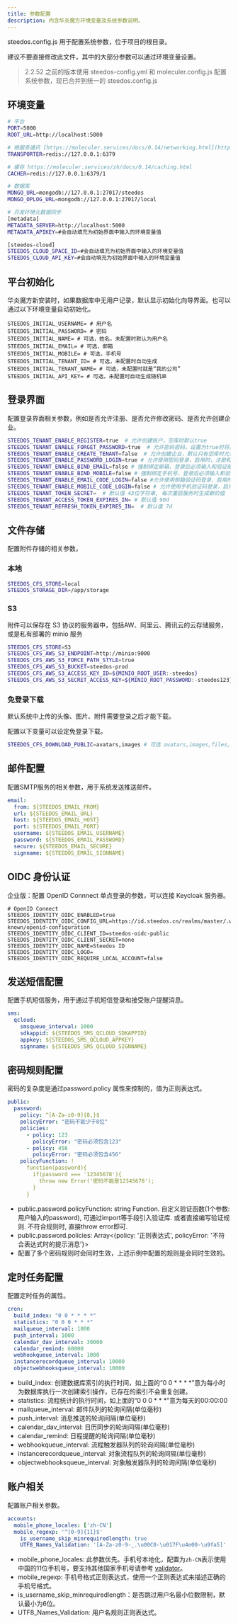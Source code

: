 ```yaml
---
title: 参数配置
description: 内含华炎魔方环境变量及系统参数说明。
---
```


steedos.config.js 用于配置系统参数，位于项目的根目录。

建议不要直接修改此文件，其中的大部分参数可以通过环境变量设置。

> 2.2.52 之前的版本使用 steedos-config.yml 和 moleculer.config.js 配置系统参数，现已合并到统一的 steedos.config.js

## 环境变量

```bash
# 平台
PORT=5000
ROOT_URL=http://localhost:5000

# 微服务通讯 [https://moleculer.services/docs/0.14/networking.html](https://moleculer.services/zh/docs/0.14/networking.html)
TRANSPORTER=redis://127.0.0.1:6379

# 缓存 https://moleculer.services/zh/docs/0.14/caching.html
CACHER=redis://127.0.0.1:6379/1

# 数据库
MONGO_URL=mongodb://127.0.0.1:27017/steedos
MONGO_OPLOG_URL=mongodb://127.0.0.1:27017/local

# 开发环境元数据同步
[metadata]
METADATA_SERVER=http://localhost:5000
METADATA_APIKEY=#会自动填充为初始界面中输入的环境变量值

[steedos-cloud]
STEEDOS_CLOUD_SPACE_ID=#会自动填充为初始界面中输入的环境变量值
STEEDOS_CLOUD_API_KEY=#会自动填充为初始界面中输入的环境变量值
```

## 平台初始化

华炎魔方新安装时，如果数据库中无用户记录，默认显示初始化向导界面。也可以通过以下环境变量自动初始化。

```
STEEDOS_INITIAL_USERNAME= # 用户名
STEEDOS_INITIAL_PASSWORD= # 密码
STEEDOS_INITIAL_NAME= # 可选，姓名，未配置时默认为用户名
STEEDOS_INITIAL_EMAIL= # 可选，邮箱
STEEDOS_INITIAL_MOBILE= # 可选，手机号
STEEDOS_INITIAL_TENANT_ID= # 可选，未配置时自动生成
STEEDOS_INITIAL_TENANT_NAME= # 可选，未配置时就是“我的公司”
STEEDOS_INITIAL_API_KEY= # 可选，未配置时自动生成随机串
```

## 登录界面

配置登录界面相关参数，例如是否允许注册、是否允许修改密码、是否允许创建企业。

```bash
STEEDOS_TENANT_ENABLE_REGISTER=true  # 允许创建账户，空库时默认true
STEEDOS_TENANT_ENABLE_FORGET_PASSWORD=true  # 允许密码密码，设置为true时将显示找回密码链接用于找回密码，默认false。
STEEDOS_TENANT_ENABLE_CREATE_TENANT=false  # 允许创建企业，默认只有空库时允许创建
STEEDOS_TENANT_ENABLE_PASSWORD_LOGIN=true # 允许使用密码登录，启用时，注册和登录都默认使用密码。默认true
STEEDOS_TENANT_ENABLE_BIND_EMAIL=false # 强制绑定邮箱，登录后必须输入和验证邮箱。默认false
STEEDOS_TENANT_ENABLE_BIND_MOBILE=false # 强制绑定手机号，登录后必须输入和验证手机号。默认false
STEEDOS_TENANT_ENABLE_EMAIL_CODE_LOGIN=false #允许使用邮箱验证码登录，启用时，注册和登录都默认使用验证码。
STEEDOS_TENANT_ENABLE_MOBILE_CODE_LOGIN=false # 允许使用手机验证码登录，启用时，注册和登录都默认使用验证码。
STEEDOS_TENANT_TOKEN_SECRET=  # 默认值 43位字符串, 每次重启服务时生成新的值
STEEDOS_TENANT_ACCESS_TOKEN_EXPIRES_IN= # 默认值 90d
STEEDOS_TENANT_REFRESH_TOKEN_EXPIRES_IN=  # 默认值 7d
```

## 文件存储

配置附件存储的相关参数。

### 本地

```bash
STEEDOS_CFS_STORE=local
STEEDOS_STORAGE_DIR=/app/storage
```

### S3

附件可以保存在 S3 协议的服务器中，包括AW、阿里云、腾讯云的云存储服务，或是私有部署的 minio 服务

```bash
STEEDOS_CFS_STORE=S3
STEEDOS_CFS_AWS_S3_ENDPOINT=http://minio:9000
STEEDOS_CFS_AWS_S3_FORCE_PATH_STYLE=true
STEEDOS_CFS_AWS_S3_BUCKET=steedos-prod
STEEDOS_CFS_AWS_S3_ACCESS_KEY_ID=${MINIO_ROOT_USER:-steedos} 
STEEDOS_CFS_AWS_S3_SECRET_ACCESS_KEY=${MINIO_ROOT_PASSWORD:-steedos123}
```
### 免登录下载

默认系统中上传的头像、图片、附件需要登录之后才能下载。

配置以下变量可以设定免登录下载。

```bash
STEEDOS_CFS_DOWNLOAD_PUBLIC=avatars,images # 可选 avatars,images,files, 默认值为avatars
```

## 邮件配置

配置SMTP服务的相关参数，用于系统发送推送邮件。

```yaml
email:
  from: ${STEEDOS_EMAIL_FROM}
  url: ${STEEDOS_EMAIL_URL}
  host: ${STEEDOS_EMAIL_HOST}
  port: ${STEEDOS_EMAIL_PORT}
  username: ${STEEDOS_EMAIL_USERNAME}
  password: ${STEEDOS_EMAIL_PASSWORD}
  secure: ${STEEDOS_EMAIL_SECURE}
  signname: ${STEEDOS_EMAIL_SIGNNAME}
```

## OIDC 身份认证

企业版：配置 OpenID Connnect 单点登录的参数，可以连接 Keycloak 服务器。

```
# OpenID Connect
STEEDOS_IDENTITY_OIDC_ENABLED=true
STEEDOS_IDENTITY_OIDC_CONFIG_URL=https://id.steedos.cn/realms/master/.well-known/openid-configuration
STEEDOS_IDENTITY_OIDC_CLIENT_ID=steedos-oidc-public
STEEDOS_IDENTITY_OIDC_CLIENT_SECRET=none
STEEDOS_IDENTITY_OIDC_NAME=Steedos ID
STEEDOS_IDENTITY_OIDC_LOGO=
STEEDOS_IDENTITY_OIDC_REQUIRE_LOCAL_ACCOUNT=false
```

## 发送短信配置

配置手机短信服务，用于通过手机短信登录和接受账户提醒消息。

```yaml
sms:
  qcloud:
    smsqueue_interval: 1000
    sdkappid: ${STEEDOS_SMS_QCLOUD_SDKAPPID}
    appkey: ${STEEDOS_SMS_QCLOUD_APPKEY}
    signname: ${STEEDOS_SMS_QCLOUD_SIGNNAME}
```

## 密码规则配置

密码的复杂度是通过password.policy 属性来控制的，值为正则表达式。

```yaml
public:
  password:
    policy: ^[A-Za-z0-9]{8,}$
    policyError: "密码不能少于8位"
    policies:
      - policy: 123
        policyError: "密码必须包含123"
      - policy: 456
        policyError: "密码必须包含456"
    policyFunction: !
      function(password){
        if(password === '12345678'){
          throw new Error('密码不能是12345678');
        }
      }
```

- public.password.policyFunction: string Function. 自定义验证函数(1个参数: 用户输入的password), 可通过import等手段引入验证库. 或者直接编写验证规则. 不符合规则时, 直接throw error即可.
- public.password.policies: Array<{policy: '正则表达式', policyError: '不符合表达式时的提示消息'}>
- 配置了多个密码规则时会同时生效，上述示例中配置的规则是会同时生效的。

## 定时任务配置

配置定时任务的属性。

```yaml
cron:
  build_index: "0 0 * * * *"
  statistics: "0 0 0 * * *"
  mailqueue_interval: 1000
  push_interval: 1000
  calendar_dav_interval: 30000
  calendar_remind: 60000
  webhookqueue_interval: 1000
  instancerecordqueue_interval: 10000
  objectwebhooksqueue_interval: 10000
```

* build_index: 创建数据库索引的执行时间，如上面的“0 0 * * * *”意为每小时为数据库执行一次创建索引操作，已存在的索引不会重复创建。
* statistics: 流程统计的执行时间，如上面的“0 0 0 * * *”意为每天的00:00:00
* mailqueue_interval: 邮件队列的轮询间隔(单位毫秒)
* push_interval: 消息推送的轮询间隔(单位毫秒)
* calendar_dav_interval: 日历同步的轮询间隔(单位毫秒)
* calendar_remind: 日程提醒的轮询间隔(单位毫秒)
* webhookqueue_interval: 流程触发器队列的轮询间隔(单位毫秒)
* instancerecordqueue_interval: 对象流程队列的轮询间隔(单位毫秒)
* objectwebhooksqueue_interval: 对象触发器队列的轮询间隔(单位毫秒)


## 账户相关

配置账户相关参数。

```yaml
accounts:
  mobile_phone_locales: ['zh-CN']
  mobile_regexp: '^[0-9]{11}$'
    is_username_skip_minrequiredlength: true
    UTF8_Names_Validation: '[A-Za-z0-9-_.\u00C0-\u017F\u4e00-\u9fa5]'
```

* mobile_phone_locales: 此参数优先。手机号本地化，配置为`zh-CN`表示使用中国的11位手机号，要支持其他国家手机号请参考 [validator](https://www.npmjs.com/package/validator)。
* mobile_regexp: 手机号格式正则表达式，使用一个正则表达式来描述正确的手机号格式。
* is_username_skip_minrequiredlength：是否跳过用户名最小位数限制，默认最小为6位。
* UTF8_Names_Validation: 用户名规则正则表达式。
